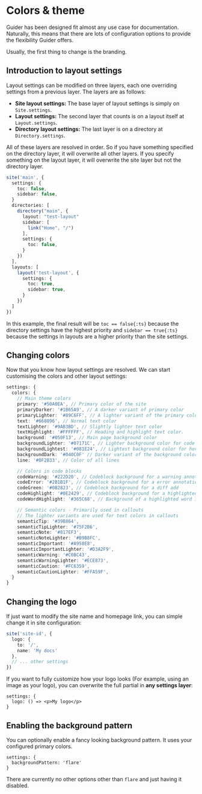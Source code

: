 # Colors & theme

Guider has been designed fit almost any use case for documentation.
Naturally, this means that there are lots of configuration options to provide the flexibility Guider offers.

Usually, the first thing to change is the branding.

## Introduction to layout settings

Layout settings can be modified on three layers, each one overriding settings from a previous layer. The layers are as follows:
- **Site layout settings:** The base layer of layout settings is simply on `Site.settings`.
- **Layout settings:** The second layer that counts is on a layout itself at `Layout.settings`.
- **Directory layout settings:** The last layer is on a directory at `Directory.settings`.

All of these layers are resolved in order. So if you have something specified on the directory layer, it will overwrite all other layers.
If you specify something on the layout layer, it will overwrite the site layer but not the directory layer.

```ts title="Layer examples"
site('main', {
  settings: {
    toc: false,
    sidebar: false,
  }
  directories: [
    directory("main", {
      layout: "test-layout"
      sidebar: [
        link("Home", "/")
      ],
      settings: {
        toc: false,
      }
    })
  ],
  layouts: [
    layout('test-layout', {
      settings: {
        toc: true,
        sidebar: true,
      }
    })
  ]
})
```

In this example, the final result will be `toc == false{:ts}` because the directory settings have the highest priority and `sidebar == true{:ts}` because the settings in layouts are a higher priority than the site settings.

## Changing colors

Now that you know how layout settings are resolved. We can start customising the colors and other layout settings:

```ts
settings: {
  colors: {
    // Main theme colors
    primary: '#50A0EA', // Primary color of the site
    primaryDarker: '#1B65A9', // A darker variant of primary color
    primaryLighter: '#89C6FF', // A lighter variant of the primary color
    text: '#668896', // Normal text color
    textLighter: '#9AB3BD', // Slightly lighter text color
    textHighlight: '#FFFFFF', // Heading and highlight text color.
    background: '#050F13', // Main page background color
    backgroundLighter: '#07171C', // Lighter background color for code blocks and such
    backgroundLightest: '#081E24', // Lightest background color for hover effects
    backgroundDark: '#040C0F' // Darker variant of the background color
    line: '#0F2B33', // Color of all lines

    // Colors in code blocks
    codeWarning: '#222D20', // Codeblock background for a warning annotation
    codeError: '#2B1B1F', // Codeblock background for a error annotation and diff remove
    codeGreen: '#0B2823', // Codeblock background for a diff add
    codeHighlight: '#0E2429', // Codeblock background for a highlighted line
    codeWordHighlight: '#365C68', // Background of a highlighted word in a codeblock

    // Semantic colors - Primarily used in callouts
    // The lighter variants are used for text colors in callouts
    semanticTip: '#39B864',
    semanticTipLighter: '#75F2B6',
    semanticNote: '#817EF3',
    semanticNoteLighter: '#B9B8FC',
    semanticImportant: '#A958E8',
    semanticImportantLighter: '#D3A2F9',
    semanticWarning: '#C0BC43',
    semanticWarningLighter: '#ECE873',
    semanticCaution: '#FC6359',
    semanticCautionLighter: '#FFA59F',
  }
}
```

## Changing the logo

If just want to modify the site name and homepage link, you can simple change it in site configuration:
```ts
site('site-id', {
  logo: {
    to: '/',
    name: 'My docs'
  },
  // ... other settings
})
```

If you want to fully customize how your logo looks (For example, using an image as your logo), you can overwrite the full partial in **any settings layer**:
```tsx
settings: {
  logo: () => <p>My logo</p>
}
```


## Enabling the background pattern

You can optionally enable a fancy looking background pattern. It uses your configured primary colors.

```tsx
settings: {
  backgroundPattern: 'flare'
}
```

There are currently no other options other than `flare` and just having it disabled.
